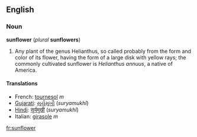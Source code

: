 ==English==
===Noun===
'''sunflower''' (''plural'' '''sunflowers''')

#Any plant of the genus Helianthus, so called probably from the form and color of its flower, having the form of a large disk with yellow rays; the commonly cultivated sunflower is ''Helianthus annuus'', a native of America.

====Translations====

*French: [[tournesol]] ''m''
*[[Gujarati]]: [[સુર્યમુખી]] (''suryamukhî'')
*[[Hindi]]: [[सुर्यमुखी]] (''suryamukhî'')
*Italian: [[girasole]] ''m''

[[fr:sunflower]]